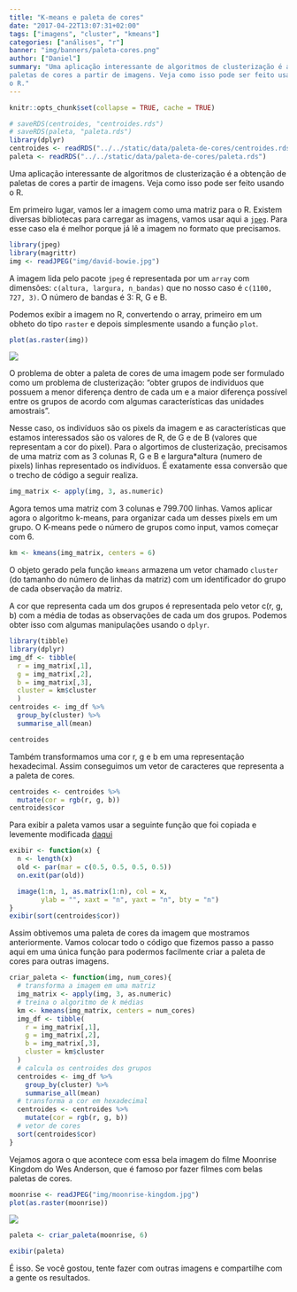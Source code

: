 ```yaml
---
title: "K-means e paleta de cores"
date: "2017-04-22T13:07:31+02:00"
tags: ["imagens", "cluster", "kmeans"]
categories: ["análises", "r"]
banner: "img/banners/paleta-cores.png"
author: ["Daniel"]
summary: "Uma aplicação interessante de algoritmos de clusterização é a obtenção de 
paletas de cores a partir de imagens. Veja como isso pode ser feito usando
o R."
---
```


```r
knitr::opts_chunk$set(collapse = TRUE, cache = TRUE)
```

```r
# saveRDS(centroides, "centroides.rds")
# saveRDS(paleta, "paleta.rds")
library(dplyr)
centroides <- readRDS("../../static/data/paleta-de-cores/centroides.rds")
paleta <- readRDS("../../static/data/paleta-de-cores/paleta.rds")
```

Uma aplicação interessante de algoritmos de clusterização é a obtenção de 
paletas de cores a partir de imagens. Veja como isso pode ser feito usando
o R.

Em primeiro lugar, vamos ler a imagem como uma matriz para o R.
Existem diversas bibliotecas para carregar as imagens, vamos usar aqui
a [`jpeg`](https://CRAN.R-project.org/package=jpeg). Para esse caso ela
é melhor porque já lê a imagem no formato que precisamos.

```r
library(jpeg)
library(magrittr)
img <- readJPEG("img/david-bowie.jpg")
```

A imagem lida pelo pacote `jpeg` é representada por um `array` com dimensões:
`c(altura, largura, n_bandas)` que no nosso caso é `c(1100, 727, 3)`. O número de bandas é 3: R, G e B.

Podemos exibir a imagem no R, convertendo o array, primeiro em um obheto do tipo 
`raster` e depois simplesmente usando a função `plot`.

```r
plot(as.raster(img))
```

![](/img/blog/paleta-de-cores/david-bowie.jpg)

O problema de obter a paleta de cores de uma imagem pode ser formulado como um
problema de clusterização: "obter grupos de individuos que possuem a menor diferença dentro de cada um e a maior diferença possível entre os grupos de 
acordo com algumas características das unidades amostrais".

Nesse caso, os indivíduos são os pixels da imagem e as características que
estamos interessados são os valores de R, de G e de B (valores que representam a
cor do pixel). Para o algortimos de 
clusterização, precisamos de uma matriz com as 3 colunas R, G e B e largura*altura (numero de pixels) linhas representado os indivíduos. É exatamente essa conversão
que o trecho de código a seguir realiza.

```r
img_matrix <- apply(img, 3, as.numeric)
```

Agora temos uma matriz com 3 colunas e 799.700 linhas.
Vamos aplicar agora o algoritmo k-means, para organizar cada um desses pixels em 
um grupo. O K-means pede o número de grupos como input, vamos começar
com 6.

```r
km <- kmeans(img_matrix, centers = 6)
```

O objeto gerado pela função `kmeans` armazena
um vetor chamado `cluster` (do tamanho do número de linhas da matriz) com um
identificador do grupo de cada observação da matriz.

A cor que representa cada um dos grupos é representada pelo vetor 
c(r, g, b) com a média de todas as observações de cada um dos grupos.
Podemos obter isso com algumas manipulações usando o `dplyr`.

```r
library(tibble)
library(dplyr)
img_df <- tibble(
  r = img_matrix[,1], 
  g = img_matrix[,2], 
  b = img_matrix[,3],
  cluster = km$cluster
  )
centroides <- img_df %>%
  group_by(cluster) %>%
  summarise_all(mean)
```

```r
centroides
```

Também transformamos uma cor r, g e b em uma representação hexadecimal.
Assim conseguimos um vetor de caracteres que representa a a paleta de cores.

```r
centroides <- centroides %>%
  mutate(cor = rgb(r, g, b))
centroides$cor
```

Para exibir a paleta vamos usar a seguinte função que foi copiada 
e levemente modificada [daqui](https://github.com/karthik/wesanderson)

```r
exibir <- function(x) {
  n <- length(x)
  old <- par(mar = c(0.5, 0.5, 0.5, 0.5))
  on.exit(par(old))

  image(1:n, 1, as.matrix(1:n), col = x,
        ylab = "", xaxt = "n", yaxt = "n", bty = "n")
}
exibir(sort(centroides$cor))
```

Assim obtivemos uma paleta de cores da imagem que mostramos anteriormente. 
Vamos colocar todo o código que fizemos passo a passo aqui em uma única função para podermos facilmente criar a paleta de cores para outras imagens.

```r
criar_paleta <- function(img, num_cores){
  # transforma a imagem em uma matriz
  img_matrix <- apply(img, 3, as.numeric)
  # treina o algoritmo de k médias
  km <- kmeans(img_matrix, centers = num_cores)
  img_df <- tibble(
    r = img_matrix[,1], 
    g = img_matrix[,2], 
    b = img_matrix[,3],
    cluster = km$cluster
  )
  # calcula os centroides dos grupos
  centroides <- img_df %>%
    group_by(cluster) %>%
    summarise_all(mean)
  # transforma a cor em hexadecimal
  centroides <- centroides %>%
    mutate(cor = rgb(r, g, b))
  # vetor de cores
  sort(centroides$cor)
}
```

Vejamos agora o que acontece com essa bela imagem do filme Moonrise Kingdom do
Wes Anderson, que é famoso por fazer filmes com belas paletas de cores.

```r
moonrise <- readJPEG("img/moonrise-kingdom.jpg")
plot(as.raster(moonrise))
```

![](/blog/img/moonrise-kingdom.jpg)

```r
paleta <- criar_paleta(moonrise, 6)
```

```r
exibir(paleta)
```

É isso. Se você gostou, tente fazer com outras imagens e compartilhe com a gente os resultados.
























